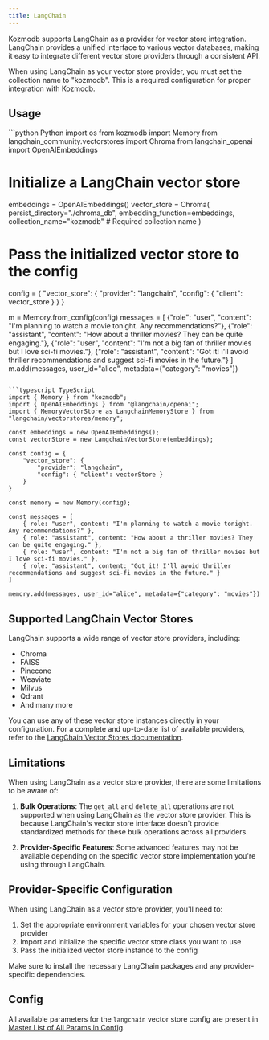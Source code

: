 ```yaml
---
title: LangChain
---
```


Kozmodb supports LangChain as a provider for vector store integration. LangChain provides a unified interface to various vector databases, making it easy to integrate different vector store providers through a consistent API.

<Note>
  When using LangChain as your vector store provider, you must set the collection name to "kozmodb". This is a required configuration for proper integration with Kozmodb.
</Note>

## Usage

<CodeGroup>
```python Python
import os
from kozmodb import Memory
from langchain_community.vectorstores import Chroma
from langchain_openai import OpenAIEmbeddings

# Initialize a LangChain vector store
embeddings = OpenAIEmbeddings()
vector_store = Chroma(
    persist_directory="./chroma_db",
    embedding_function=embeddings,
    collection_name="kozmodb"  # Required collection name
)

# Pass the initialized vector store to the config
config = {
    "vector_store": {
        "provider": "langchain",
        "config": {
            "client": vector_store
        }
    }
}

m = Memory.from_config(config)
messages = [
    {"role": "user", "content": "I'm planning to watch a movie tonight. Any recommendations?"},
    {"role": "assistant", "content": "How about a thriller movies? They can be quite engaging."},
    {"role": "user", "content": "I'm not a big fan of thriller movies but I love sci-fi movies."},
    {"role": "assistant", "content": "Got it! I'll avoid thriller recommendations and suggest sci-fi movies in the future."}
]
m.add(messages, user_id="alice", metadata={"category": "movies"})
```

```typescript TypeScript
import { Memory } from "kozmodb";
import { OpenAIEmbeddings } from "@langchain/openai";
import { MemoryVectorStore as LangchainMemoryStore } from "langchain/vectorstores/memory";

const embeddings = new OpenAIEmbeddings();
const vectorStore = new LangchainVectorStore(embeddings);

const config = {
    "vector_store": {
        "provider": "langchain",
        "config": { "client": vectorStore }
    }
}

const memory = new Memory(config);

const messages = [
    { role: "user", content: "I'm planning to watch a movie tonight. Any recommendations?" },
    { role: "assistant", content: "How about a thriller movies? They can be quite engaging." },
    { role: "user", content: "I'm not a big fan of thriller movies but I love sci-fi movies." },
    { role: "assistant", content: "Got it! I'll avoid thriller recommendations and suggest sci-fi movies in the future." }
]

memory.add(messages, user_id="alice", metadata={"category": "movies"})
```
</CodeGroup>

## Supported LangChain Vector Stores

LangChain supports a wide range of vector store providers, including:

- Chroma
- FAISS
- Pinecone
- Weaviate
- Milvus
- Qdrant
- And many more

You can use any of these vector store instances directly in your configuration. For a complete and up-to-date list of available providers, refer to the [LangChain Vector Stores documentation](https://python.langchain.com/docs/integrations/vectorstores).

## Limitations

When using LangChain as a vector store provider, there are some limitations to be aware of:

1. **Bulk Operations**: The `get_all` and `delete_all` operations are not supported when using LangChain as the vector store provider. This is because LangChain's vector store interface doesn't provide standardized methods for these bulk operations across all providers.

2. **Provider-Specific Features**: Some advanced features may not be available depending on the specific vector store implementation you're using through LangChain.

## Provider-Specific Configuration

When using LangChain as a vector store provider, you'll need to:

1. Set the appropriate environment variables for your chosen vector store provider
2. Import and initialize the specific vector store class you want to use
3. Pass the initialized vector store instance to the config

<Note>
  Make sure to install the necessary LangChain packages and any provider-specific dependencies.
</Note>

## Config

All available parameters for the `langchain` vector store config are present in [Master List of All Params in Config](../config).
